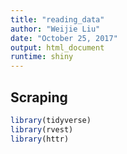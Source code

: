 ```yaml
---
title: "reading_data"
author: "Weijie Liu"
date: "October 25, 2017"
output: html_document
runtime: shiny
---
```


## Scraping
```r
library(tidyverse)
library(rvest)
library(httr)
```